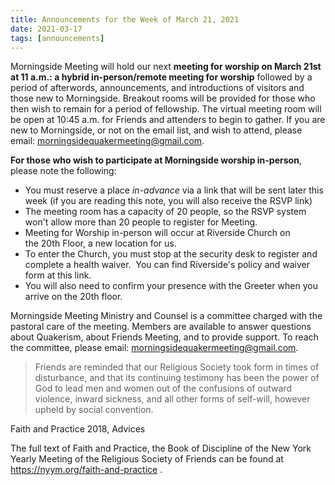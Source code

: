 ```yaml
---
title: Announcements for the Week of March 21, 2021
date: 2021-03-17
tags: [announcements]
---
```


Morningside Meeting will hold our next **meeting for worship on March 21st
at 11 a.m.: a hybrid in-person/remote meeting for worship** followed by a period of
afterwords, announcements, and introductions of visitors and those new to Morningside.
Breakout rooms will be provided for those who then wish to remain for a period of
fellowship. The virtual meeting room will be open at 10:45 a.m. for Friends and attenders to
begin to gather. If you are new to Morningside, or not on the email list, and wish to attend,
please email: morningsidequakermeeting@gmail.com.

**For those who wish to participate at Morningside worship in-person**, please note the
following:
* You must reserve a place *in-advance* via a link that will be sent later this week (if
you are reading this note, you will also receive the RSVP link)
* The meeting room has a capacity of 20 people, so the RSVP system won&#39;t allow more
than 20 people to register for Meeting.
* Meeting for Worship in-person will occur at Riverside Church on the 20th Floor, a
new location for us.
* To enter the Church, you must stop at the security desk to register and complete a
health waiver.  You can find Riverside&#39;s policy and waiver form at this link.
* You will also need to confirm your presence with the Greeter when you arrive on the
20th floor.

Morningside Meeting Ministry and Counsel is a committee charged with the pastoral care of
the meeting. Members are available to answer questions about Quakerism, about Friends
Meeting, and to provide support. To reach the committee, please email:
morningsidequakermeeting@gmail.com.

> Friends are reminded that our Religious Society took form in times of disturbance,
and that its continuing testimony has been the power of God to lead men and women
out of the confusions of outward violence, inward sickness, and all other forms of
self-will, however upheld by social convention.

Faith and Practice 2018, Advices

The full text of Faith and Practice, the Book of Discipline of the New York Yearly Meeting of
the Religious Society of Friends can be found at https://nyym.org/faith-and-practice .

